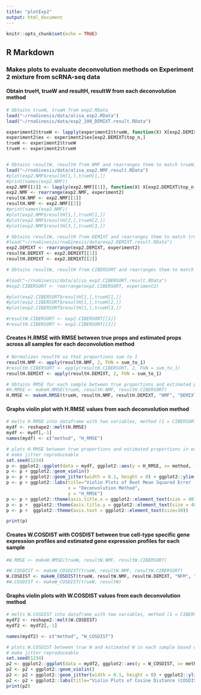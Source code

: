 ```yaml
---
title: "plotExp2"
output: html_document
---
```


```r
knitr::opts_chunk$set(echo = TRUE)
```

## R Markdown

### Makes plots to evaluate deconvolution methods on Experiment 2 mixture from scRNA-seq data

#### Obtain trueH, trueW and resultH, resultW from each deconvolution method
```r
# Obtains trueW, trueH from exp2.RData
load("~/rnaGinesis/data/alisa_exp2.RData")
load("~/rnaGinesis/data/exp2_100_DEMIXT.result.RData")

experiment2$trueW <- lapply(experiment2$trueW, function(X) X[exp2.DEMIXT$top_n,])
experiment2$ex <- experiment2$ex[exp2.DEMIXT$top_n,]
trueW <- experiment2$trueW
trueH <- experiment2$trueH


# Obtains resultW, resultH from NMF and rearranges them to match trueW, trueH ordering
load("~/rnaGinesis/data/alisa_exp2.NMF.result.RData")
#plot(exp2.NMF$resultH[1,],trueH[1,])
#print(names(exp2.NMF))
exp2.NMF[[1]] <- lapply(exp2.NMF[[1]], function(X) X[exp2.DEMIXT$top_n,])
exp2.NMF <- rearrange(exp2.NMF, experiment2)
resultW.NMF <- exp2.NMF[[1]]
resultH.NMF <- exp2.NMF[[2]]
#print(names(exp2.NMF))
#plot(exp2.NMF$resultH[1,],trueH[1,])
#plot(exp2.NMF$resultH[2,],trueH[2,])
#plot(exp2.NMF$resultH[3,],trueH[3,])
```

```r

# Obtains resultW, resultH from DEMIXT and rearranges them to match trueW, trueH ordering
#load("~/rnaGinesis/rnaGinesis/data/exp2.DEMIXT.result.RData")
exp2.DEMIXT <- rearrange(exp2.DEMIXT, experiment2)
resultW.DEMIXT <- exp2.DEMIXT[[1]]
resultH.DEMIXT <- exp2.DEMIXT[[2]]

# Obtains resultW, resultH from CIBERSORT and rearranges them to match trueW, trueH ordering

#load("~/rnaGinesis/data/alisa_exp2.CIBERSORT.result.RData")
#exp2.CIBERSORT <- rearrange(exp2.CIBERSORT, experiment2)

#plot(exp2.CIBERSORT$resultH[1,],trueH[1,])
#plot(exp2.CIBERSORT$resultH[1,],trueH[2,])
#plot(exp2.CIBERSORT$resultH[1,],trueH[3,])

#resultW.CIBERSORT <- exp2.CIBERSORT[[1]]
#resultH.CIBERSORT <- exp2.CIBERSORT[[2]]
```

#### Creates H.RMSE with RMSE between true props and estimated props across all samples for each deconvolution method
```r
# Normalizes resultH so that proportions sum to 1
resultH.NMF <- apply(resultH.NMF, 2, FUN = sum_to_1)
#resultH.CIBERSORT <- apply(resultH.CIBERSORT, 2, FUN = sum_to_1)
resultH.DEMIXT <- apply(resultH.DEMIXT, 2, FUN = sum_to_1)

# Obtains RMSE for each sample between true proportions and estimated proportions
#H.RMSE <- makeH.RMSE(trueH, resultH.NMF, resultH.CIBERSORT)
H.RMSE <- makeH.RMSE(trueH, resultH.NMF, resultH.DEMIXT, "NMF", "DEMIXT")
```

#### Graphs violin plot with H.RMSE values from each deconvolution method
```r
# melts H.RMSE into dataframe with two variables, method (1 = CIBERSORT, 2 = NMF) and H.RMSE across all samples for each deconvolution method 
mydf <- reshape2::melt(H.RMSE)
mydf <- mydf[,-1]
names(mydf) <- c("method", "H_RMSE") 

# plots H.RMSE between true proportions and estimated proportions in each sample based on deconvolution method
# make jitter reproduceable
set.seed(1234)
p <- ggplot2::ggplot(data = mydf, ggplot2::aes(y = H_RMSE, x= method, fill = method))
p <- p + ggplot2::geom_violin()
p <- p + ggplot2::geom_jitter(width = 0.1, height = 0) + ggplot2::ylim(0,1) 
p <- p + ggplot2::labs(title="Violin Plots of Root Mean Squared Error (RMSE) for Proportions",
                       x = "Deconvolution Method",
                       y = "H_RMSE")
p <- p + ggplot2::theme(axis.title.x = ggplot2::element_text(size = 40)) 
p <- p +  ggplot2::theme(axis.title.y = ggplot2::element_text(size = 40)) 
p <- p +  ggplot2::theme(axis.text = ggplot2::element_text(size=30))

print(p)
```

#### Creates W.COSDIST with COSDIST between true cell-type specific gene expression profiles and estimated gene expression profiles for each sample
```r
#W.RMSE <- makeW.RMSE(trueW, resultW.NMF, resultW.CIBERSORT)

#W.COSDIST <- makeW_COSDIST(trueW, resultW.NMF, resultW.CIBERSORT)
W.COSDIST <- makeW_COSDIST(trueW, resultW.NMF, resultW.DEMIXT, "NFM", "DEMIXT")
#W.COSDIST <- makeW_COSDIST(trueW, resultW)
```

#### Graphs violin plots with W.COSDIST values from each deconvolution method
```r
# melts W.COSDIST into dataframe with two variables, method (1 = CIBERSORT, 2 = NMF) and W.COSDIST across all samples for each deconvolution method 
mydf2 <- reshape2::melt(W.COSDIST)
mydf2 <- mydf2[,-1]

names(mydf2) <- c("method", "W_COSDIST") 

# plots W.COSDIST between true W and estimated W in each sample based on deconvolution method
# make jitter reproduceable
set.seed(1234)
p2 <- ggplot2::ggplot(data = mydf2, ggplot2::aes(y = W_COSDIST, x= method, fill = method))
p2 <- p2 + ggplot2::geom_violin()
p2 <- p2 + ggplot2::geom_jitter(width = 0.1, height = 0) + ggplot2::ylim(0,1.5) 
p2 <- p2 + ggplot2::labs(title="Violin Plots of Cosine Distance (COSDIST) for Gene Expression",x = "Deconvolution Method", y = "W_COSDIST") + ggplot2::theme(axis.title.x = ggplot2::element_text(size = 40)) + ggplot2::theme(axis.title.y = ggplot2::element_text(size = 40)) + ggplot2::theme(axis.text=ggplot2::element_text(size=30))
print(p2)
```